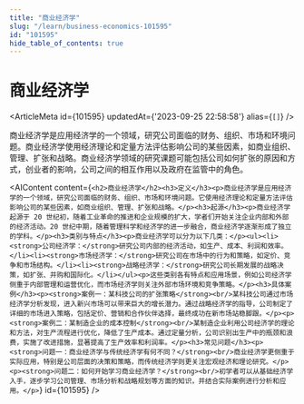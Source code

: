 ```yaml
---
title: "商业经济学"
slug: "/learn/business-economics-101595"
id: "101595"
hide_table_of_contents: true
---
```



# 商业经济学

<ArticleMeta id={101595} updatedAt={'2023-09-25 22:58:58'} alias={`[]`} />
<div className='border-solid border-b border-t-0 my-4 border-[var(--ifm-color-gray-300)]' />

商业经济学是应用经济学的一个领域，研究公司面临的财务、组织、市场和环境问题。商业经济学使用经济理论和定量方法评估影响公司的某些因素，如商业组织、管理、扩张和战略。商业经济学领域的研究课题可能包括公司如何扩张的原因和方式，创业者的影响，公司之间的相互作用以及政府在监管中的角色。

<AIContent content={`<h2>商业经济学</h2><h3>定义</h3><p>商业经济学是应用经济学的一个领域，研究公司面临的财务、组织、市场和环境问题。它使用经济理论和定量方法评估影响公司的某些因素，如商业组织、管理、扩张和战略。</p><h3>起源</h3><p>商业经济学起源于 20 世纪初，随着工业革命的推进和企业规模的扩大，学者们开始关注企业内部和外部的经济活动。20 世纪中期，随着管理科学和经济学的进一步融合，商业经济学逐渐形成了独立的学科。</p><h3>类别与特点</h3><p>商业经济学可以分为以下几类：</p><ul><li><strong>公司经济学：</strong>研究公司内部的经济活动，如生产、成本、利润和效率。</li><li><strong>市场经济学：</strong>研究公司在市场中的行为和策略，如定价、竞争和市场结构。</li><li><strong>战略经济学：</strong>研究公司长期发展的战略决策，如扩张、并购和国际化。</li></ul><p>这些类别各有特点和应用场景，例如公司经济学侧重于内部管理和运营优化，而市场经济学则关注外部市场环境和竞争策略。</p><h3>具体案例</h3><p><strong>案例一：某科技公司的扩张策略</strong><br/>某科技公司通过市场经济学分析发现，进入新兴市场可以带来巨大的增长潜力。通过战略经济学的指导，公司制定了详细的市场进入策略，包括定价、营销和合作伙伴选择，最终成功在新市场站稳脚跟。</p><p><strong>案例二：某制造企业的成本控制</strong><br/>某制造企业利用公司经济学的理论和方法，对生产流程进行优化，降低了生产成本。通过定量分析，公司识别出生产中的瓶颈和浪费，实施了改进措施，显著提高了生产效率和利润率。</p><h3>常见问题</h3><p><strong>问题一：商业经济学与传统经济学有何不同？</strong><br/>商业经济学更侧重于实际应用，特别是公司层面的决策和策略，而传统经济学则更关注宏观经济和理论研究。</p><p><strong>问题二：如何开始学习商业经济学？</strong><br/>初学者可以从基础经济学入手，逐步学习公司管理、市场分析和战略规划等方面的知识，并结合实际案例进行分析和应用。</p>`} id={101595} />

